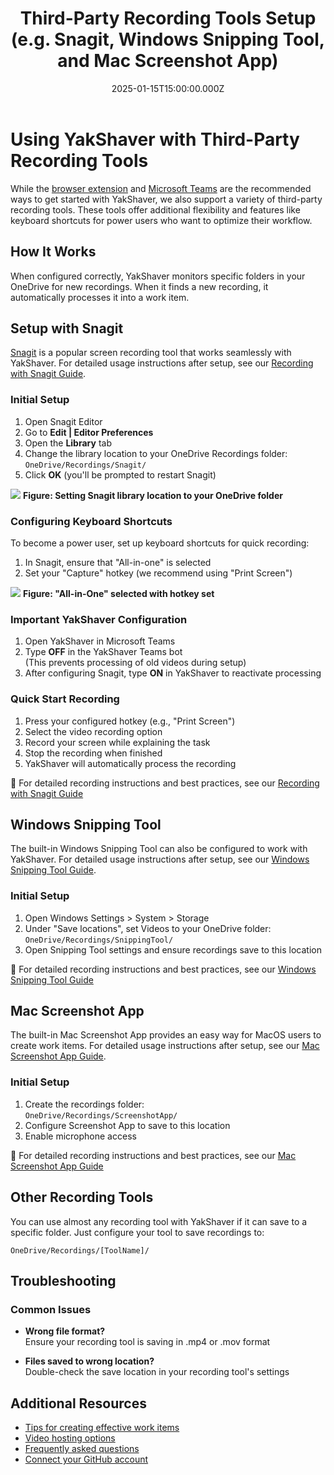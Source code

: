 ﻿---
title: Third-Party Recording Tools Setup (e.g. Snagit, Windows Snipping Tool, and Mac Screenshot App)
date: '2025-01-15T15:00:00.000Z'
displayOrder: 3
---

# Using YakShaver with Third-Party Recording Tools

While the [browser extension](recording-work-item-browser-extension) and [Microsoft Teams](recording-work-item-teams) are the recommended ways to get started with YakShaver, we also support a variety of third-party recording tools. These tools offer additional flexibility and features like keyboard shortcuts for power users who want to optimize their workflow.

## How It Works

When configured correctly, YakShaver monitors specific folders in your OneDrive for new recordings. When it finds a new recording, it automatically processes it into a work item.

## Setup with Snagit

[Snagit](https://www.techsmith.com/screen-capture.html) is a popular screen recording tool that works seamlessly with YakShaver. For detailed usage instructions after setup, see our [Recording with Snagit Guide](recording-work-item-snagit).

### Initial Setup

1. Open Snagit Editor
2. Go to **Edit | Editor Preferences**
3. Open the **Library** tab
4. Change the library location to your OneDrive Recordings folder:  
   `OneDrive/Recordings/Snagit/`
5. Click **OK** (you'll be prompted to restart Snagit)

![](/snagit-tutorial.jpg)
**Figure: Setting Snagit library location to your OneDrive folder**

### Configuring Keyboard Shortcuts

To become a power user, set up keyboard shortcuts for quick recording:

1. In Snagit, ensure that "All-in-one" is selected
2. Set your "Capture" hotkey (we recommend using "Print Screen")

![](/YakShaver/All-in-One.png)
**Figure: "All-in-One" selected with hotkey set**

### Important YakShaver Configuration

1. Open YakShaver in Microsoft Teams
2. Type **OFF** in the YakShaver Teams bot  
   (This prevents processing of old videos during setup)
3. After configuring Snagit, type **ON** in YakShaver to reactivate processing

### Quick Start Recording
1. Press your configured hotkey (e.g., "Print Screen")
2. Select the video recording option
3. Record your screen while explaining the task
4. Stop the recording when finished
5. YakShaver will automatically process the recording

📖 For detailed recording instructions and best practices, see our [Recording with Snagit Guide](recording-work-item-snagit)

## Windows Snipping Tool

The built-in Windows Snipping Tool can also be configured to work with YakShaver. For detailed usage instructions after setup, see our [Windows Snipping Tool Guide](recording-work-item-snipping-tool).

### Initial Setup
1. Open Windows Settings > System > Storage
2. Under "Save locations", set Videos to your OneDrive folder:  
   `OneDrive/Recordings/SnippingTool/`
3. Open Snipping Tool settings and ensure recordings save to this location

📖 For detailed recording instructions and best practices, see our [Windows Snipping Tool Guide](recording-work-item-snipping-tool)

## Mac Screenshot App

The built-in Mac Screenshot App provides an easy way for MacOS users to create work items. For detailed usage instructions after setup, see our [Mac Screenshot App Guide](recording-work-item-screenshot-app).

### Initial Setup
1. Create the recordings folder:  
   `OneDrive/Recordings/ScreenshotApp/`
2. Configure Screenshot App to save to this location
3. Enable microphone access

📖 For detailed recording instructions and best practices, see our [Mac Screenshot App Guide](recording-work-item-screenshot-app)

## Other Recording Tools

You can use almost any recording tool with YakShaver if it can save to a specific folder. Just configure your tool to save recordings to:

`OneDrive/Recordings/[ToolName]/`

## Troubleshooting

### Common Issues  
- **Wrong file format?**  
  Ensure your recording tool is saving in .mp4 or .mov format
  
- **Files saved to wrong location?**  
  Double-check the save location in your recording tool's settings 

## Additional Resources
- [Tips for creating effective work items](yakshaver-tips)
- [Video hosting options](video-hosting)
- [Frequently asked questions](frequently-asked-questions)
- [Connect your GitHub account](connect-your-github-account)
